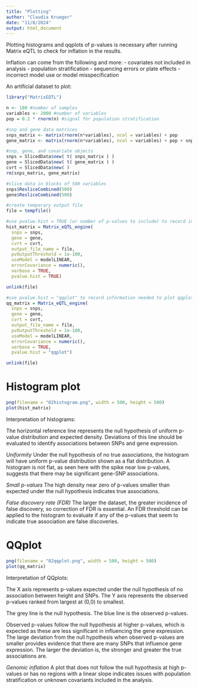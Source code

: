 ```yaml
---
title: "Plotting"
author: "Claudia Krueger"
date: "11/8/2024"
output: html_document
---
```


Plotting histograms and qqplots of p-values is necessary after running Matrix eQTL to check for inflation in the results.

Inflation can come from the following and more:
- covariates not included in analysis
- population stratification
- sequencing errors or plate effects
- incorrect model use or model misspecification

An artificial dataset to plot:
```r
library("MatrixEQTL")

n <- 100 #number of samples
variables <- 2000 #number of variables
pop = 0.2 * rnorm(n) #signal for population stratification

#snp and gene data matrices
snps_matrix <- matrix(rnorm(n*variables), ncol = variables) + pop
gene_matrix <- matrix(rnorm(n*variables), ncol = variables) + pop + snps_matrix*((1:variables)/variables)^9/2

#snp, gene, and covariate objects
snps = SlicedData$new( t( snps_matrix ) )
gene = SlicedData$new( t( gene_matrix ) )
cvrt = SlicedData$new( )
rm(snps_matrix, gene_matrix)

#slice data in blocks of 500 variables
snps$ResliceCombined(500)
gene$ResliceCombined(500)

#create temporary output file
file = tempfile()

#use pvalue.hist = TRUE (or number of p-values to include) to record information needed to plot histograms
hist_matrix = Matrix_eQTL_engine(
  snps = snps,
  gene = gene,
  cvrt = cvrt,
  output_file_name = file,
  pvOutputThreshold = 1e-100,
  useModel = modelLINEAR,
  errorCovariance = numeric(),
  verbose = TRUE,
  pvalue.hist = TRUE)

unlink(file)

#use pvalue.hist = "qqplot" to record information needed to plot qqplots
qq_matrix = Matrix_eQTL_engine(
  snps = snps,
  gene = gene,
  cvrt = cvrt,
  output_file_name = file,
  pvOutputThreshold = 1e-100,
  useModel = modelLINEAR,
  errorCovariance = numeric(),
  verbose = TRUE,
  pvalue.hist = "qqplot")

unlink(file)

```

# Histogram plot
```r
png(filename = "02histogram.png", width = 500, height = 500)
plot(hist_matrix)
```

Interpretation of histograms:

The horizontal reference line represents the null hypothesis of uniform p-value distribution and expected density. Deviations of this line should be evaluated to identify associations between SNPs and gene expression.

*Uniformity*
Under the null hypothesis of no true associations, the histogram will have uniform p-value distribution shown as a flat distribution. A histogram is not flat, as seen here with the spike near low p-values, suggests that there may be significant gene-SNP associations.

*Small p-values*
The high density near zero of p-values smaller than expected under the null hypothesis indicates true associations.

*False discovery rate (FDR)*
The larger the dataset, the greater incidence of false discovery, so correction of FDR is essential. An FDR threshold can be applied to the histogram to evaluate if any of the p-values that seem to indicate true association are false discoveries.

# QQplot
```r
png(filename = "02qqplot.png", width = 500, height = 500)
plot(qq_matrix)
```

Interpretation of QQplots:

The X axis represents p-values expected under the null hypothesis of no association between height and SNPs. The Y axis represents the observed p-values ranked from largest at (0,0) to smallest. 

The grey line is the null hypothesis. The blue line is the observed p-values.

Observed p-values follow the null hypothesis at higher p-values, which is expected as these are less significant in influencing the gene expression. The large deviation from the null hypothesis when observed p-values are smaller provides evidence that there are many SNPs that influence gene expression. The larger the deviation is, the stronger and greater the true associations are.

*Genomic inflation*
A plot that does not follow the null hypothesis at high p-values or has no regions with a linear slope indicates issues with population stratification or unknown covariants included in the analysis.

